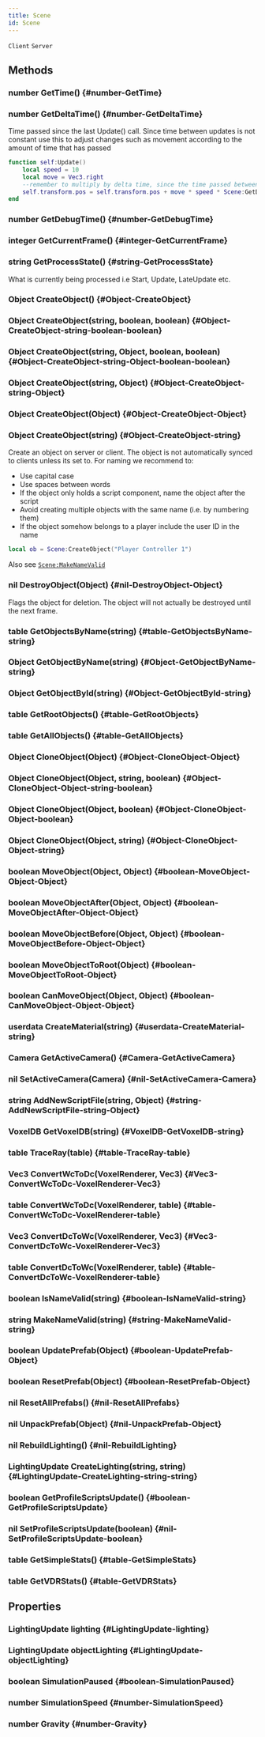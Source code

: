 ```yaml
---
title: Scene
id: Scene
---
```

`Client`
`Server`

## Methods

### number GetTime() {#number-GetTime}

### number GetDeltaTime() {#number-GetDeltaTime}

Time passed since the last Update() call. Since time between updates is not constant use this to adjust changes such as movement according to the amount of time that has passed
```lua
function self:Update()
    local speed = 10
    local move = Vec3.right
    --remember to multiply by delta time, since the time passed between each Update() is not constant
    self.transform.pos = self.transform.pos + move * speed * Scene:GetDeltaTime() 
end
```
### number GetDebugTime() {#number-GetDebugTime}

### integer GetCurrentFrame() {#integer-GetCurrentFrame}

### string GetProcessState() {#string-GetProcessState}
What is currently being processed i.e Start, Update, LateUpdate etc.

### Object CreateObject() {#Object-CreateObject}

### Object CreateObject(string, boolean, boolean) {#Object-CreateObject-string-boolean-boolean}

### Object CreateObject(string, Object, boolean, boolean) {#Object-CreateObject-string-Object-boolean-boolean}

### Object CreateObject(string, Object) {#Object-CreateObject-string-Object}

### Object CreateObject(Object) {#Object-CreateObject-Object}

### Object CreateObject(string) {#Object-CreateObject-string}
Create an object on server or client. The object is not automatically synced to clients unless its set to.
For naming we recommend to: 
* Use capital case 
* Use spaces between words
* If the object only holds a script component, name the object after the script
* Avoid creating multiple objects with the same name (i.e. by numbering them)
* If the object somehow belongs to a player include the user ID in the name
```lua
local ob = Scene:CreateObject("Player Controller 1")
```

Also see [`Scene:MakeNameValid`](#string-MakeNameValid-string)

### nil DestroyObject(Object) {#nil-DestroyObject-Object}
Flags the object for deletion. The object will not actually be destroyed until the next frame.

### table GetObjectsByName(string) {#table-GetObjectsByName-string}

### Object GetObjectByName(string) {#Object-GetObjectByName-string}

### Object GetObjectById(string) {#Object-GetObjectById-string}

### table GetRootObjects() {#table-GetRootObjects}

### table GetAllObjects() {#table-GetAllObjects}

### Object CloneObject(Object) {#Object-CloneObject-Object}

### Object CloneObject(Object, string, boolean) {#Object-CloneObject-Object-string-boolean}

### Object CloneObject(Object, boolean) {#Object-CloneObject-Object-boolean}

### Object CloneObject(Object, string) {#Object-CloneObject-Object-string}

### boolean MoveObject(Object, Object) {#boolean-MoveObject-Object-Object}

### boolean MoveObjectAfter(Object, Object) {#boolean-MoveObjectAfter-Object-Object}

### boolean MoveObjectBefore(Object, Object) {#boolean-MoveObjectBefore-Object-Object}

### boolean MoveObjectToRoot(Object) {#boolean-MoveObjectToRoot-Object}

### boolean CanMoveObject(Object, Object) {#boolean-CanMoveObject-Object-Object}

### userdata CreateMaterial(string) {#userdata-CreateMaterial-string}

### Camera GetActiveCamera() {#Camera-GetActiveCamera}

### nil SetActiveCamera(Camera) {#nil-SetActiveCamera-Camera}

### string AddNewScriptFile(string, Object) {#string-AddNewScriptFile-string-Object}

### VoxelDB GetVoxelDB(string) {#VoxelDB-GetVoxelDB-string}

### table TraceRay(table) {#table-TraceRay-table}

### Vec3 ConvertWcToDc(VoxelRenderer, Vec3) {#Vec3-ConvertWcToDc-VoxelRenderer-Vec3}

### table ConvertWcToDc(VoxelRenderer, table) {#table-ConvertWcToDc-VoxelRenderer-table}

### Vec3 ConvertDcToWc(VoxelRenderer, Vec3) {#Vec3-ConvertDcToWc-VoxelRenderer-Vec3}

### table ConvertDcToWc(VoxelRenderer, table) {#table-ConvertDcToWc-VoxelRenderer-table}

### boolean IsNameValid(string) {#boolean-IsNameValid-string}

### string MakeNameValid(string) {#string-MakeNameValid-string}

### boolean UpdatePrefab(Object) {#boolean-UpdatePrefab-Object}

### boolean ResetPrefab(Object) {#boolean-ResetPrefab-Object}

### nil ResetAllPrefabs() {#nil-ResetAllPrefabs}

### nil UnpackPrefab(Object) {#nil-UnpackPrefab-Object}

### nil RebuildLighting() {#nil-RebuildLighting}

### LightingUpdate CreateLighting(string, string) {#LightingUpdate-CreateLighting-string-string}

### boolean GetProfileScriptsUpdate() {#boolean-GetProfileScriptsUpdate}

### nil SetProfileScriptsUpdate(boolean) {#nil-SetProfileScriptsUpdate-boolean}

### table GetSimpleStats() {#table-GetSimpleStats}

### table GetVDRStats() {#table-GetVDRStats}

## Properties

### LightingUpdate lighting {#LightingUpdate-lighting}

### LightingUpdate objectLighting {#LightingUpdate-objectLighting}

### boolean SimulationPaused {#boolean-SimulationPaused}

### number SimulationSpeed {#number-SimulationSpeed}

### number Gravity {#number-Gravity}

